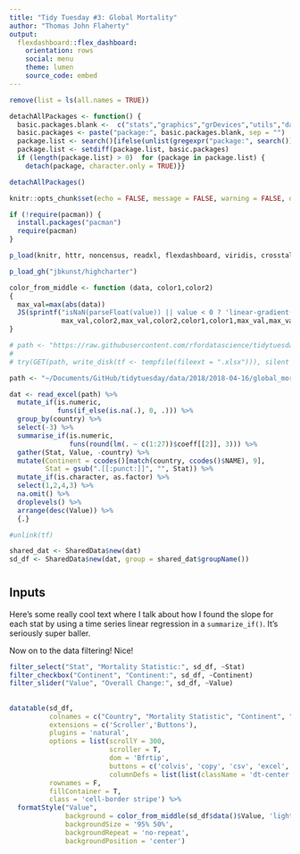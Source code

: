 ```yaml
---
title: "Tidy Tuesday #3: Global Mortality"
author: "Thomas John Flaherty"
output: 
  flexdashboard::flex_dashboard:
    orientation: rows
    social: menu
    theme: lumen
    source_code: embed
---
```


```r
remove(list = ls(all.names = TRUE))

detachAllPackages <- function() {
  basic.packages.blank <-  c("stats","graphics","grDevices","utils","datasets","methods","base")
  basic.packages <- paste("package:", basic.packages.blank, sep = "")
  package.list <- search()[ifelse(unlist(gregexpr("package:", search())) == 1,TRUE,FALSE)]
  package.list <- setdiff(package.list, basic.packages)
  if (length(package.list) > 0)  for (package in package.list) {
    detach(package, character.only = TRUE)}}

detachAllPackages()

knitr::opts_chunk$set(echo = FALSE, message = FALSE, warning = FALSE, dpi = 144, fig.align = "center")

if (!require(pacman)) {
  install.packages("pacman")
  require(pacman)
}

p_load(knitr, httr, noncensus, readxl, flexdashboard, viridis, crosstalk, DT, raster, tidyverse)

p_load_gh("jbkunst/highcharter")

color_from_middle <- function (data, color1,color2) 
{
  max_val=max(abs(data))
  JS(sprintf("isNaN(parseFloat(value)) || value < 0 ? 'linear-gradient(90deg, transparent, transparent ' + (50 + value/%s * 50) + '%%, %s ' + (50 + value/%s * 50) + '%%,%s  50%%,transparent 50%%)': 'linear-gradient(90deg, transparent, transparent 50%%, %s 50%%, %s ' + (50 + value/%s * 50) + '%%, transparent ' + (50 + value/%s * 50) + '%%)'",
             max_val,color2,max_val,color2,color1,color1,max_val,max_val))
}
```

```r
# path <- "https://raw.githubusercontent.com/rfordatascience/tidytuesday/master/data/global_mortality.xlsx"
# 
# try(GET(path, write_disk(tf <- tempfile(fileext = ".xlsx"))), silent = T)

path <- "~/Documents/GitHub/tidytuesday/data/2018/2018-04-16/global_mortality.xlsx"

dat <- read_excel(path) %>%
  mutate_if(is.numeric, 
            funs(if_else(is.na(.), 0, .))) %>%
  group_by(country) %>%
  select(-3) %>%
  summarise_if(is.numeric, 
               funs(round(lm(. ~ c(1:27))$coeff[[2]], 3))) %>%
  gather(Stat, Value, -country) %>%
  mutate(Continent = ccodes()[match(country, ccodes()$NAME), 9],
         Stat = gsub(".[[:punct:]]", "", Stat)) %>%
  mutate_if(is.character, as.factor) %>%
  select(1,2,4,3) %>%
  na.omit() %>%
  droplevels() %>%
  arrange(desc(Value)) %>%
  {.}

#unlink(tf)

shared_dat <- SharedData$new(dat)
sd_df <- SharedData$new(dat, group = shared_dat$groupName())
```

#

##

###

#

Inputs {.sidebar}
-------------------------------------

Here's some really cool text where I talk about how I found the slope for each stat by using a time series linear regression in a `summarize_if()`. It's seriously super baller.

Now on to the data filtering! Nice!

```r
filter_select("Stat", "Mortality Statistic:", sd_df, ~Stat)
filter_checkbox("Continent", "Continent:", sd_df, ~Continent)
filter_slider("Value", "Overall Change:", sd_df, ~Value)
```

##

### 

```r
datatable(sd_df,
          colnames = c("Country", "Mortality Statistic", "Continent", "Overall Change"), 
          extensions = c('Scroller','Buttons'),
          plugins = 'natural',
          options = list(scrollY = 300, 
                         scroller = T, 
                         dom = 'Bfrtip',
                         buttons = c('colvis', 'copy', 'csv', 'excel', 'pdf', 'print'),
                         columnDefs = list(list(className = 'dt-center', type = 'natural'))),
          rownames = F, 
          fillContainer = T,
          class = 'cell-border stripe') %>%
  formatStyle("Value",
              background = color_from_middle(sd_df$data()$Value, 'lightblue', 'lightblue'),
              backgroundSize = '95% 50%',
              backgroundRepeat = 'no-repeat',
              backgroundPosition = 'center')
```
